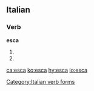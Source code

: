 ==Italian==

===Verb===
'''esca'''

# {{form of|[[first-person|First-person]] singular, [[second-person]] singular and [[third-person]] singular [[present subjunctive]]|uscire#Italian|uscire|lang=Italian}}
# {{form of|[[third-person|Third-person]] singular [[imperative]]|uscire#Italian|uscire|lang=Italian}}

[[Category:Italian verb forms]]

[[ca:esca]]
[[ko:esca]]
[[hy:esca]]
[[io:esca]]